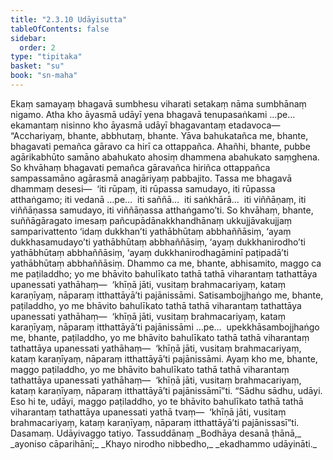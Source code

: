 ```yaml
---
title: "2.3.10 Udāyisutta"
tableOfContents: false
sidebar:
  order: 2
type: "tipitaka"
basket: "su"
book: "sn-maha"
---
```



<DynamicBreadcrumb />

<Division number="211" book="sn-maha">

<Paragraph number="489" book="sn-maha">
Ekaṃ samayaṃ bhagavā sumbhesu viharati setakaṃ nāma sumbhānaṃ nigamo. Atha kho āyasmā udāyī yena bhagavā tenupasaṅkami …pe…  ekamantaṃ nisinno kho āyasmā udāyī bhagavantaṃ etadavoca—
</Paragraph>

<Paragraph number="490" book="sn-maha">
“Acchariyaṃ, bhante, abbhutaṃ, bhante. Yāva bahukatañca me, bhante, bhagavati pemañca gāravo ca hirī ca ottappañca. Ahañhi, bhante, pubbe agārikabhūto samāno abahukato ahosiṃ dhammena abahukato saṃghena. So khvāhaṃ bhagavati pemañca gāravañca hiriñca ottappañca sampassamāno agārasmā anagāriyaṃ pabbajito. Tassa me bhagavā dhammaṃ desesi—  ‘iti rūpaṃ, iti rūpassa samudayo, iti rūpassa atthaṅgamo; iti vedanā …pe…  iti saññā…  iti saṅkhārā…  iti viññāṇaṃ, iti viññāṇassa samudayo, iti viññāṇassa atthaṅgamo’ti.
</Paragraph>

<Paragraph number="491" book="sn-maha">
So khvāhaṃ, bhante, suññāgāragato imesaṃ pañcupādānakkhandhānaṃ ukkujjāvakujjaṃ samparivattento ‘idaṃ dukkhan’ti yathābhūtaṃ abbhaññāsiṃ, ‘ayaṃ dukkhasamudayo’ti yathābhūtaṃ abbhaññāsiṃ, ‘ayaṃ dukkhanirodho’ti yathābhūtaṃ abbhaññāsiṃ, ‘ayaṃ dukkhanirodhagāminī paṭipadā’ti yathābhūtaṃ abbhaññāsiṃ. Dhammo ca me, bhante, abhisamito, maggo ca me paṭiladdho; yo me bhāvito bahulīkato tathā tathā viharantaṃ tathattāya upanessati yathāhaṃ—  ‘khīṇā jāti, vusitaṃ brahmacariyaṃ, kataṃ karaṇīyaṃ, nāparaṃ itthattāyā’ti pajānissāmi.
</Paragraph>

<Paragraph number="492" book="sn-maha">
Satisambojjhaṅgo me, bhante, paṭiladdho, yo me bhāvito bahulīkato tathā tathā viharantaṃ tathattāya upanessati yathāhaṃ—  ‘khīṇā jāti, vusitaṃ brahmacariyaṃ, kataṃ karaṇīyaṃ, nāparaṃ itthattāyā’ti pajānissāmi …pe…  upekkhāsambojjhaṅgo me, bhante, paṭiladdho, yo me bhāvito bahulīkato tathā tathā viharantaṃ tathattāya upanessati yathāhaṃ—  ‘khīṇā jāti, vusitaṃ brahmacariyaṃ, kataṃ karaṇīyaṃ, nāparaṃ itthattāyā’ti pajānissāmi. Ayaṃ kho me, bhante, maggo paṭiladdho, yo me bhāvito bahulīkato tathā tathā viharantaṃ tathattāya upanessati yathāhaṃ—  ‘khīṇā jāti, vusitaṃ brahmacariyaṃ, kataṃ karaṇīyaṃ, nāparaṃ itthattāyā’ti pajānissāmī”ti.
</Paragraph>

<Paragraph number="493" book="sn-maha">
“Sādhu sādhu, udāyi. Eso hi te, udāyi, maggo paṭiladdho, yo te bhāvito bahulīkato tathā tathā viharantaṃ tathattāya upanessati yathā tvaṃ—  ‘khīṇā jāti, vusitaṃ brahmacariyaṃ, kataṃ karaṇīyaṃ, nāparaṃ itthattāyā’ti pajānissasī”ti.

</Paragraph>
</Division>

<Paragraph number="494" type="center" book="sn-maha">
Dasamaṃ.



</Paragraph>

<Paragraph number="495" type="center" book="sn-maha">
Udāyivaggo tatiyo.



</Paragraph>

<Paragraph number="496" type="center" book="sn-maha">
Tassuddānaṃ


</Paragraph>

<Paragraph number="497" type="verses" book="sn-maha">
_Bodhāya desanā ṭhānā,_  
_ayoniso cāparihānī;_  
_Khayo nirodho nibbedho,_  
_ekadhammo udāyināti._
</Paragraph>